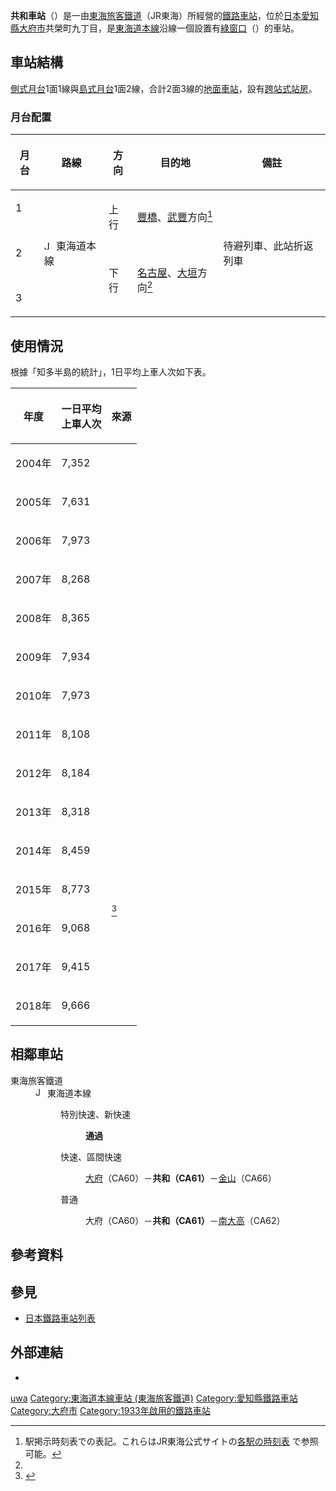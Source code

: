 {{noteTA
|1=zh-cn:共和站; zh-hk:共和站; zh-tw:共和車站}}
{{日本車站資訊
|公司色       = #f77321
|文字色     = 
|站名       = 共和站
|圖片       = Kyōwa Station-Building.jpg
|pxl      = 
|圖片說明   = 東口看見的站舍（2017年8月）
|日文原名   = 共和
|平假名   = きょうわ
|羅馬拼音   = Kyōwa
|電報略號   = キワ
|所在地     = {{JPN}}[[愛知縣|愛知縣]][[大府市|大府市]]共榮町九丁目2番15號
|車站構造     = [[地面車站|地面車站]]（[[跨站式站房|跨站式站房]]）
|月台配置     = 2面3線
|啟用年月日 = 1933年（[[昭和|昭和]]8年）12月7日
|廢站年月日 = 
|乘客人數   = 8,184<!--知多半島の統計平成26年版による-->
|上下車人次   = 
|統計年度   = 2012年
|轉車       = 
|備註       = 業務委託站<br/>設有[[綠窗口|綠窗口]]
|adjacent = {{Adjacent stations|system=東海旅客鐵道|line=CA|left=大府|right=南大高|note-left=CA60<br />3.0km|note-mid={{JR海車站編號|CA|61}}<br />距離[[東京站|東京]]349.5km|note-right=CA62<br />2.3km}}
}}
'''共和車站'''（{{jpn|j=共和駅|hg=きょうわえき|rm=Kyōwa eki|f=y}}）是一由[[東海旅客鐵道|東海旅客鐵道]]（JR東海）所經營的[[鐵路車站|鐵路車站]]，位於[[日本|日本]][[愛知縣|愛知縣]][[大府市|大府市]]共榮町九丁目，是[[東海道本線|東海道本線]]沿線一個設置有[[綠窗口|綠窗口]]（{{lang|ja|みどりの窓口}}）的車站。

== 車站結構 ==
[[側式月台|側式月台]]1面1線與[[島式月台|島式月台]]1面2線，合計2面3線的[[地面車站|地面車站]]，設有[[跨站式站房|跨站式站房]]。
=== 月台配置 ===
{| class="wikitable"
!月台<!--事業者側による呼称--->!!路線!!方向!!目的地!!備註
|-
! 1
| rowspan=4|[[File:JR_Central_Tokaido_Line.svg|15px]] 東海道本線
| rowspan=2|上行
| rowspan=2|[[豐橋站|豐橋]]、[[武豐站|武豐]]方向<ref name="homen">駅掲示時刻表での表記。これらはJR東海公式サイトの[http://railway.jr-central.co.jp/time-schedule/search/index.html 各駅の時刻表] {{Wayback|url=http://railway.jr-central.co.jp/time-schedule/search/index.html |date=20191019051307 }}で参照可能。<!-- URLが変わることを想定し、直リンクはしていない ---></ref><!-- 画像の「岡崎・武豊方面」とは一致しないようです --->
|  
|-
!rowspan=2| 2
|rowspan=2|待避列車、此站折返列車
|-
| rowspan=2| 下行
|rowspan=2|[[名古屋站|名古屋]]、[[大垣站|大垣]]方向<ref name="homen" />
|-
! 3
|  
|}
== 使用情況 ==
根據「知多半島的統計」，1日平均上車人次如下表。
{| class="wikitable" style="text-align:right;"
|-
! 年度 !! 一日平均<br/>上車人次
!來源
|-
| 2004年 || 7,352
|
|-
| 2005年 || 7,631
|
|-
| 2006年 || 7,973
|
|-
| 2007年 || 8,268
|
|-
| 2008年 || 8,365
|
|-
| 2009年 || 7,934
|
|-
| 2010年 || 7,973
|
|-
| 2011年 || 8,108
|
|-
| 2012年 || 8,184
|
|-
| 2013年 || 8,318
| rowspan="6" |<ref>{{Cite news|title=知多半島の統計|url=http://web.archive.org/save/https://www.city.obu.aichi.jp/shisei/toukei_data/toukei_chita/index.html|work=大府市公式ウェブサイト|accessdate=2020-06-14|language=ja}}</ref>
|-
| 2014年 || 8,459
|-
| 2015年 || 8,773
|-
| 2016年 || 9,068
|-
| 2017年 || 9,415
|-
| 2018年 || 9,666
|}

== 相鄰車站 ==
; 東海旅客鐵道
: [[File:JR_Central_Tokaido_Line.svg|15px]] 東海道本線
:: {{Color|#ffdf00|■}}特別快速、{{Color|orangered|■}}新快速
::: '''通過'''
:: {{Color|#0066ff|■}}快速、{{Color|limegreen|■}}區間快速
::: [[大府站|大府]]（CA60）－'''共和（CA61）'''－[[金山站_(愛知縣)|金山]]（CA66）
:: {{Color|gray|■}}普通
::: 大府（CA60）－'''共和（CA61）'''－[[南大高站|南大高]]（CA62）

== 參考資料 ==
{{Reflist}}

== 參見 ==
{{Commonscat|Kyōwa Station (Aichi)}}
* [[日本鐵路車站列表|日本鐵路車站列表]]

== 外部連結 ==
* {{外部連結/JR東海車站|tokai|kyowa|共和}}

{{東海道本線 (JR東海)|mode=2}}

{{DEFAULTSORT:Kyowa}}
[[Category:日本鐵路車站_Kyo|uwa]]
[[Category:東海道本線車站_(東海旅客鐵道)|Category:東海道本線車站 (東海旅客鐵道)]]
[[Category:愛知縣鐵路車站|Category:愛知縣鐵路車站]]
[[Category:大府市|Category:大府市]]
[[Category:1933年啟用的鐵路車站|Category:1933年啟用的鐵路車站]]